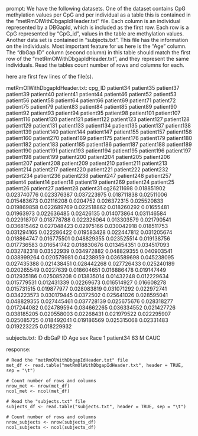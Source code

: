 prompt:
We have the following datasets. One of the dataset contains CpG methylation values per CpG and per individual as a table this is contained in the “metRmOlWithDbgapIdHeader.txt” file. Each column is an individual represented by a DBGapId, which is included as the first row. Each row is a CpG represented by "CpG_id", values in the table are methylation values. Another data set is contained in “subjects.txt”. This file has the information on the individuals. Most important feature for us here is the "Age" column. The "dbGap ID" column (second column) in this table should match the first row of the "metRmOlWithDbgapIdHeader.txt", and they represent the same individuals. 
Read the tables count number of rows and columns for each.

here are first few lines of the file(s).

metRmOlWithDbgapIdHeader.txt:
cpg_ID	patient34	patient35	patient37	patient39	patient40	patient41	patient44	patient46	patient52	patient53	patient56	patient58	patient64	patient66	patient69	patient71	patient72	patient75	patient79	patient83	patient84	patient85	patient89	patient90	patient92	patient93	patient94	patient95	patient98	patient101	patient107	patient116	patient120	patient121	patient122	patient123	patient127	patient128	patient129	patient131	patient133	patient134	patient135	patient137	patient138	patient139	patient140	patient144	patient147	patient155	patient157	patient158	patient160	patient270	patient169	patient175	patient176	patient179	patient180	patient182	patient183	patient185	patient186	patient187	patient188	patient189	patient190	patient191	patient193	patient194	patient195	patient196	patient197	patient198	patient199	patient200	patient204	patient205	patient206	patient207	patient208	patient209	patient210	patient211	patient213	patient214	patient217	patient220	patient221	patient222	patient232	patient234	patient236	patient238	patient247	patient248	patient257	patient4	patient14	patient18	patient19	patient269	patient24	patient25	patient26	patient27	patient28	patient31
cg26211698	0.018851902	0.023740776	0.023376387	0.037223975	0.018711838	0.02511006	0.015483673	0.02116208	0.0204752	0.026372315	0.025520833	0.019869858	0.022689769	0.022518862	0.018260292	0.01655481	0.01963973	0.022636485	0.02426135	0.014073864	0.031146584	0.022918707	0.018778788	0.022326064	0.013303579	0.021790541	0.036815462	0.027048423	0.02975166	0.030042918	0.018511753	0.031294165	0.022286422	0.019583428	0.022447812	0.031205674	0.018864747	0.016775501	0.048829355	0.023525514	0.019138756	0.017736583	0.016541742	0.018830676	0.013454351	0.034517093	0.032782318	0.03522939	0.034972882	0.048829355	0.040903541	0.038999264	0.020579981	0.04238959	0.036589698	0.045238095	0.027435388	0.021438451	0.028442268	0.027726433	0.025240189	0.020265549	0.0227639	0.018604651	0.016886478	0.019147449	0.012935186	0.025085208	0.013835014	0.01432248	0.012229634	0.015779531	0.012431339	0.02269673	0.016514927	0.016608278	0.015731515	0.019877977	0.028083819	0.031071292	0.022972741	0.034223573	0.030179445	0.0372502	0.025641026	0.028595041	0.048829355	0.027445461	0.037728139	0.025675676	0.028318277	0.017244082	0.024789594	0.034662265	0.036334552	0.021427726	0.038185205	0.020558003	0.02268431	0.021979522	0.022295907	0.025085725	0.018492041	0.019186569	0.025315068	0.02331483	0.019223225	0.018229932


subjects.txt:
ID	dbGaP ID	Age	sex	Race
1	patient34	63	M	CAUC


response:
```
# Read the "metRmOlWithDbgapIdHeader.txt" file
met_df <- read.table("metRmOlWithDbgapIdHeader.txt", header = TRUE, sep = "\t")

# Count number of rows and columns
nrow_met <- nrow(met_df)
ncol_met <- ncol(met_df)

# Read the "subjects.txt" file
subjects_df <- read.table("subjects.txt", header = TRUE, sep = "\t")

# Count number of rows and columns
nrow_subjects <- nrow(subjects_df)
ncol_subjects <- ncol(subjects_df)
```
